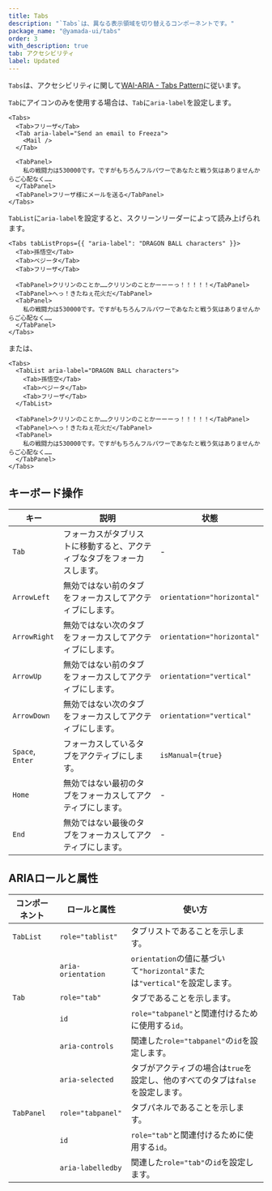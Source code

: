 ```yaml
---
title: Tabs
description: "`Tabs`は、異なる表示領域を切り替えるコンポーネントです。"
package_name: "@yamada-ui/tabs"
order: 3
with_description: true
tab: アクセシビリティ
label: Updated
---
```


`Tabs`は、アクセシビリティに関して[WAI-ARIA - Tabs Pattern](https://www.w3.org/WAI/ARIA/apg/patterns/tabs)に従います。

`Tab`にアイコンのみを使用する場合は、`Tab`に`aria-label`を設定します。

```tsx live=false
<Tabs>
  <Tab>フリーザ</Tab>
  <Tab aria-label="Send an email to Freeza">
    <Mail />
  </Tab>

  <TabPanel>
    私の戦闘力は530000です。ですがもちろんフルパワーであなたと戦う気はありませんからご心配なく……
  </TabPanel>
  <TabPanel>フリーザ様にメールを送る</TabPanel>
</Tabs>
```

`TabList`に`aria-label`を設定すると、スクリーンリーダーによって読み上げられます。

```tsx live=false
<Tabs tabListProps={{ "aria-label": "DRAGON BALL characters" }}>
  <Tab>孫悟空</Tab>
  <Tab>ベジータ</Tab>
  <Tab>フリーザ</Tab>

  <TabPanel>クリリンのことか……クリリンのことかーーーっ！！！！！</TabPanel>
  <TabPanel>へっ！きたねぇ花火だ</TabPanel>
  <TabPanel>
    私の戦闘力は530000です。ですがもちろんフルパワーであなたと戦う気はありませんからご心配なく……
  </TabPanel>
</Tabs>
```

または、

```tsx live=false
<Tabs>
  <TabList aria-label="DRAGON BALL characters">
    <Tab>孫悟空</Tab>
    <Tab>ベジータ</Tab>
    <Tab>フリーザ</Tab>
  </TabList>

  <TabPanel>クリリンのことか……クリリンのことかーーーっ！！！！！</TabPanel>
  <TabPanel>へっ！きたねぇ花火だ</TabPanel>
  <TabPanel>
    私の戦闘力は530000です。ですがもちろんフルパワーであなたと戦う気はありませんからご心配なく……
  </TabPanel>
</Tabs>
```

## キーボード操作

| キー             | 説明                                                                     | 状態                       |
| ---------------- | ------------------------------------------------------------------------ | -------------------------- |
| `Tab`            | フォーカスがタブリストに移動すると、アクティブなタブをフォーカスします。 | -                          |
| `ArrowLeft`      | 無効ではない前のタブをフォーカスしてアクティブにします。                 | `orientation="horizontal"` |
| `ArrowRight`     | 無効ではない次のタブをフォーカスしてアクティブにします。                 | `orientation="horizontal"` |
| `ArrowUp`        | 無効ではない前のタブをフォーカスしてアクティブにします。                 | `orientation="vertical"`   |
| `ArrowDown`      | 無効ではない次のタブをフォーカスしてアクティブにします。                 | `orientation="vertical"`   |
| `Space`, `Enter` | フォーカスしているタブをアクティブにします。                             | `isManual={true}`          |
| `Home`           | 無効ではない最初のタブをフォーカスしてアクティブにします。               | -                          |
| `End`            | 無効ではない最後のタブをフォーカスしてアクティブにします。               | -                          |

## ARIAロールと属性

| コンポーネント | ロールと属性       | 使い方                                                                          |
| -------------- | ------------------ | ------------------------------------------------------------------------------- |
| `TabList`      | `role="tablist"`   | タブリストであることを示します。                                                |
|                | `aria-orientation` | `orientation`の値に基づいて`"horizontal"`または`"vertical"`を設定します。       |
| `Tab`          | `role="tab"`       | タブであることを示します。                                                      |
|                | `id`               | `role="tabpanel"`と関連付けるために使用する`id`。                               |
|                | `aria-controls`    | 関連した`role="tabpanel"`の`id`を設定します。                                   |
|                | `aria-selected`    | タブがアクティブの場合は`true`を設定し、他のすべてのタブは`false`を設定します。 |
| `TabPanel`     | `role="tabpanel"`  | タブパネルであることを示します。                                                |
|                | `id`               | `role="tab"`と関連付けるために使用する`id`。                                    |
|                | `aria-labelledby`  | 関連した`role="tab"`の`id`を設定します。                                        |
